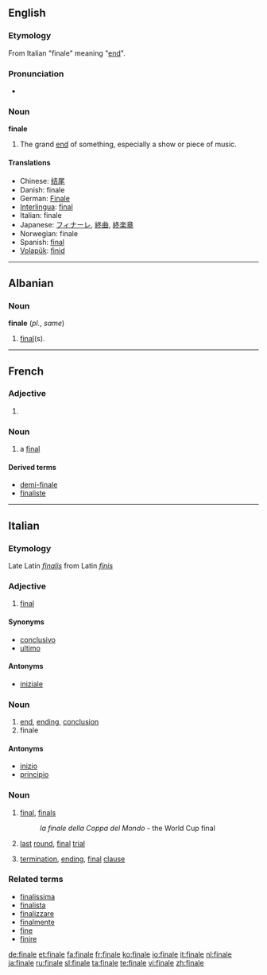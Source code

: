 ==English==
===Etymology===
From Italian "finale" meaning "[[end]]".
===Pronunciation===
*{{IPA|fɨˈnælij}}
===Noun===
'''finale'''

# The grand [[end]] of something, especially a show or piece of music.

====Translations====
*Chinese: [[结尾]]
*Danish: finale {{c}}
*German: [[Finale]] {{n}}
*[[Interlingua]]: [[final]]
*Italian: finale
*Japanese: [[フィナーレ]], [[終曲]], [[終楽章]]
*Norwegian: finale
*Spanish: [[final]]
*[[Volapük]]: [[finid]]

----

==Albanian==

===Noun===
'''finale''' {{f}} (''pl.'', ''same'')

# {{sports|lang=sq}} [[final]](s).

----

==French==

===Adjective===
{{fr-adj form}}

# {{feminine of|final|lang=French}}

===Noun===
{{fr-noun|f}}

# a [[final#Noun|final]]

====Derived terms====
*[[demi-finale]]
*[[finaliste]]

----

==Italian==

===Etymology===
Late Latin ''[[finalis]]'' from Latin ''[[finis]]''

===Adjective===
{{it-adj|final|e|i}}

# [[final]]

====Synonyms====
*[[conclusivo]]
*[[ultimo]]

====Antonyms====
*[[iniziale]]

===Noun===
{{it-noun|final|m|e|i}}

# [[end]], [[ending]], [[conclusion]]
# finale

====Antonyms====
*[[inizio]]
*[[principio]]

===Noun===
{{it-noun|final|f|e|i}}

# {{sports|lang=it}} [[final]], [[finals]]
#:''la finale della Coppa del Mondo'' - the World Cup final
# {{context|of contest|lang=it}} [[last]] [[round]], [[final]] [[trial]]
# {{linguistics|lang=it}} [[termination]], [[ending]], [[final]] [[clause]]

===Related terms===
*[[finalissima]]
*[[finalista]]
*[[finalizzare]]
*[[finalmente]]
*[[fine]]
*[[finire]]

[[de:finale]]
[[et:finale]]
[[fa:finale]]
[[fr:finale]]
[[ko:finale]]
[[io:finale]]
[[it:finale]]
[[nl:finale]]
[[ja:finale]]
[[ru:finale]]
[[sl:finale]]
[[ta:finale]]
[[te:finale]]
[[vi:finale]]
[[zh:finale]]